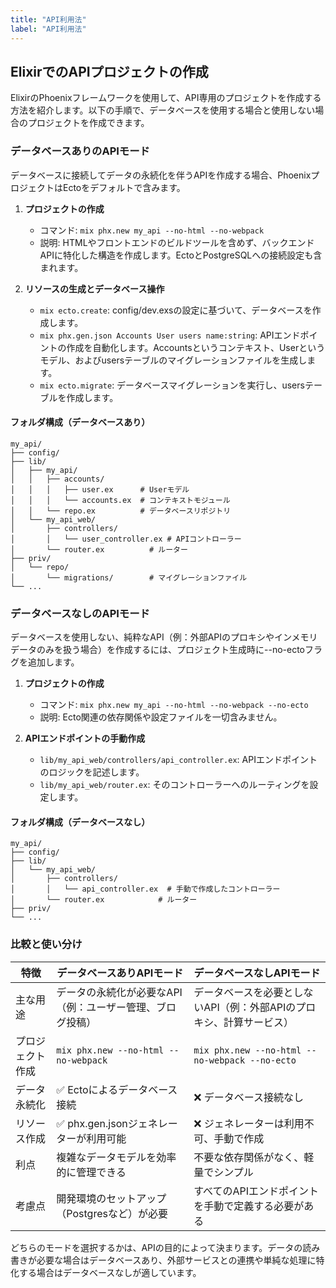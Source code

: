 ```yaml
---
title: "API利用法"
label: "API利用法"
---
```


## ElixirでのAPIプロジェクトの作成

ElixirのPhoenixフレームワークを使用して、API専用のプロジェクトを作成する方法を紹介します。以下の手順で、データベースを使用する場合と使用しない場合のプロジェクトを作成できます。

### データベースありのAPIモード

データベースに接続してデータの永続化を伴うAPIを作成する場合、PhoenixプロジェクトはEctoをデフォルトで含みます。

1. **プロジェクトの作成**
   - コマンド: `mix phx.new my_api --no-html --no-webpack`
   - 説明: HTMLやフロントエンドのビルドツールを含めず、バックエンドAPIに特化した構造を作成します。EctoとPostgreSQLへの接続設定も含まれます。

2. **リソースの生成とデータベース操作**
   - `mix ecto.create`: config/dev.exsの設定に基づいて、データベースを作成します。
   - `mix phx.gen.json Accounts User users name:string`: APIエンドポイントの作成を自動化します。Accountsというコンテキスト、Userというモデル、およびusersテーブルのマイグレーションファイルを生成します。
   - `mix ecto.migrate`: データベースマイグレーションを実行し、usersテーブルを作成します。

#### フォルダ構成（データベースあり）
```
my_api/
├── config/
├── lib/
│   ├── my_api/
│   │   ├── accounts/
│   │   │   ├── user.ex      # Userモデル
│   │   │   └── accounts.ex  # コンテキストモジュール
│   │   └── repo.ex          # データベースリポジトリ
│   └── my_api_web/
│       ├── controllers/
│       │   └── user_controller.ex # APIコントローラー
│       └── router.ex          # ルーター
├── priv/
│   └── repo/
│       └── migrations/        # マイグレーションファイル
└── ...
```

### データベースなしのAPIモード

データベースを使用しない、純粋なAPI（例：外部APIのプロキシやインメモリデータのみを扱う場合）を作成するには、プロジェクト生成時に--no-ectoフラグを追加します。

1. **プロジェクトの作成**
   - コマンド: `mix phx.new my_api --no-html --no-webpack --no-ecto`
   - 説明: Ecto関連の依存関係や設定ファイルを一切含みません。

2. **APIエンドポイントの手動作成**
   - `lib/my_api_web/controllers/api_controller.ex`: APIエンドポイントのロジックを記述します。
   - `lib/my_api_web/router.ex`: そのコントローラーへのルーティングを設定します。

#### フォルダ構成（データベースなし）
```
my_api/
├── config/
├── lib/
│   └── my_api_web/
│       ├── controllers/
│       │   └── api_controller.ex  # 手動で作成したコントローラー
│       └── router.ex            # ルーター
├── priv/
└── ...
```

### 比較と使い分け

| 特徴 | データベースありAPIモード | データベースなしAPIモード |
|------|--------------------------|--------------------------|
| 主な用途 | データの永続化が必要なAPI（例：ユーザー管理、ブログ投稿） | データベースを必要としないAPI（例：外部APIのプロキシ、計算サービス） |
| プロジェクト作成 | `mix phx.new --no-html --no-webpack` | `mix phx.new --no-html --no-webpack --no-ecto` |
| データ永続化 | ✅ Ectoによるデータベース接続 | ❌ データベース接続なし |
| リソース作成 | ✅ phx.gen.jsonジェネレーターが利用可能 | ❌ ジェネレーターは利用不可、手動で作成 |
| 利点 | 複雑なデータモデルを効率的に管理できる | 不要な依存関係がなく、軽量でシンプル |
| 考慮点 | 開発環境のセットアップ（Postgresなど）が必要 | すべてのAPIエンドポイントを手動で定義する必要がある |

どちらのモードを選択するかは、APIの目的によって決まります。データの読み書きが必要な場合はデータベースあり、外部サービスとの連携や単純な処理に特化する場合はデータベースなしが適しています。